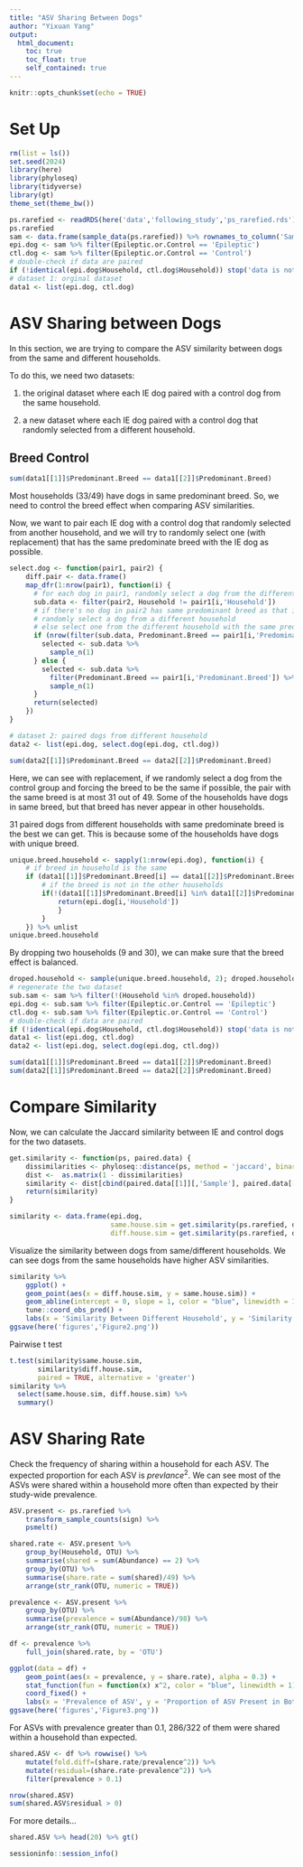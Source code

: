 ```yaml
---
title: "ASV Sharing Between Dogs"
author: "Yixuan Yang"
output:
  html_document:
    toc: true
    toc_float: true
    self_contained: true
---
```


```r
knitr::opts_chunk$set(echo = TRUE)
```

# Set Up

```r
rm(list = ls())
set.seed(2024)
library(here)
library(phyloseq)
library(tidyverse)
library(gt)
theme_set(theme_bw())

ps.rarefied <- readRDS(here('data','following_study','ps_rarefied.rds'))
ps.rarefied
sam <- data.frame(sample_data(ps.rarefied)) %>% rownames_to_column('Sample')
epi.dog <- sam %>% filter(Epileptic.or.Control == 'Epileptic')
ctl.dog <- sam %>% filter(Epileptic.or.Control == 'Control')
# double-check if data are paired
if (!identical(epi.dog$Household, ctl.dog$Household)) stop('data is not paired')
# dataset 1: orginal dataset
data1 <- list(epi.dog, ctl.dog)
```

# ASV Sharing between Dogs

In this section, we are trying to compare the ASV similarity between dogs from the same and different households. 

To do this, we need two datasets: 

1. the original dataset where each IE dog paired with a control dog from the same household.

2. a new dataset where each IE dog paired with a control dog that randomly selected from a different household.

## Breed Control

```r
sum(data1[[1]]$Predominant.Breed == data1[[2]]$Predominant.Breed)
```

Most households (33/49) have dogs in same predominant breed. So, we need to control the breed effect when comparing ASV similarities.

Now, we want to pair each IE dog with a control dog that randomly selected from another household, and we will try to randomly select one (with replacement) that has the same predominate breed with the IE dog as possible.

```r
select.dog <- function(pair1, pair2) {
    diff.pair <- data.frame()
    map_dfr(1:nrow(pair1), function(i) {
      # for each dog in pair1, randomly select a dog from the different household
      sub.data <- filter(pair2, Household != pair1[i,'Household'])
      # if there's no dog in pair2 has same predominant breed as that is pair1, 
      # randomly select a dog from a different household
      # else select one from the different household with the same predominate breed
      if (nrow(filter(sub.data, Predominant.Breed == pair1[i,'Predominant.Breed'])) == 0){
        selected <- sub.data %>%
          sample_n(1)
      } else {
        selected <- sub.data %>% 
          filter(Predominant.Breed == pair1[i,'Predominant.Breed']) %>% 
          sample_n(1)
      }
      return(selected)
    })
}

# dataset 2: paired dogs from different household
data2 <- list(epi.dog, select.dog(epi.dog, ctl.dog))

sum(data2[[1]]$Predominant.Breed == data2[[2]]$Predominant.Breed)
```

Here, we can see with replacement, if we randomly select a dog from the control group and forcing the breed to be the same if possible, the pair with the same breed is at most 31 out of 49. Some of the households have dogs in same breed, but that breed has never appear in other households.

31 paired dogs from different households with same predominate breed is the best we can get. This is because some of the households have dogs with unique breed.

```r
unique.breed.household <- sapply(1:nrow(epi.dog), function(i) {
    # if breed in household is the same
    if (data1[[1]]$Predominant.Breed[i] == data1[[2]]$Predominant.Breed[i]) {
        # if the breed is not in the other households
        if(!(data1[[1]]$Predominant.Breed[i] %in% data1[[2]]$Predominant.Breed[-i])) {
            return(epi.dog[i,'Household'])
            }
        }
    }) %>% unlist 
unique.breed.household
```

By dropping two households (9 and 30), we can make sure that the breed effect is balanced.

```r
droped.household <- sample(unique.breed.household, 2); droped.household
# regenerate the two dataset
sub.sam <- sam %>% filter(!(Household %in% droped.household))
epi.dog <- sub.sam %>% filter(Epileptic.or.Control == 'Epileptic')
ctl.dog <- sub.sam %>% filter(Epileptic.or.Control == 'Control')
# double-check if data are paired
if (!identical(epi.dog$Household, ctl.dog$Household)) stop('data is not paired')
data1 <- list(epi.dog, ctl.dog)
data2 <- list(epi.dog, select.dog(epi.dog, ctl.dog))

sum(data1[[1]]$Predominant.Breed == data1[[2]]$Predominant.Breed)
sum(data2[[1]]$Predominant.Breed == data2[[2]]$Predominant.Breed)
```

# Compare Similarity

Now, we can calculate the Jaccard similarity between IE and control dogs for the two datasets.

```r
get.similarity <- function(ps, paired.data) {
    dissimilarities <- phyloseq::distance(ps, method = 'jaccard', binary = TRUE)
    dist <-  as.matrix(1 - dissimilarities)
    similarity <- dist[cbind(paired.data[[1]][,'Sample'], paired.data[[2]][,'Sample'])]
    return(similarity)
}

similarity <- data.frame(epi.dog,
                         same.house.sim = get.similarity(ps.rarefied, data1),
                         diff.house.sim = get.similarity(ps.rarefied, data2))
```

Visualize the similarity between dogs from same/different households. We can see dogs from the same households have higher ASV similarities.

```r
similarity %>% 
    ggplot() +
    geom_point(aes(x = diff.house.sim, y = same.house.sim)) +
    geom_abline(intercept = 0, slope = 1, color = "blue", linewidth = 1) +
    tune::coord_obs_pred() +
    labs(x = 'Similarity Between Different Household', y = 'Similarity Between Same Household')
ggsave(here('figures','Figure2.png'))
```


Pairwise t test

```r
t.test(similarity$same.house.sim,
       similarity$diff.house.sim, 
       paired = TRUE, alternative = 'greater')
similarity %>% 
  select(same.house.sim, diff.house.sim) %>% 
  summary()
```

# ASV Sharing Rate

Check the frequency of sharing within a household for each ASV. The expected proportion for each ASV is $prevlance^2$. We can see most of the ASVs were shared within a household more often than expected by their study-wide prevalence.

```r
ASV.present <- ps.rarefied %>%
    transform_sample_counts(sign) %>% 
    psmelt() 

shared.rate <- ASV.present %>% 
    group_by(Household, OTU) %>% 
    summarise(shared = sum(Abundance) == 2) %>% 
    group_by(OTU) %>% 
    summarise(share.rate = sum(shared)/49) %>% 
    arrange(str_rank(OTU, numeric = TRUE))

prevalence <- ASV.present %>% 
    group_by(OTU) %>% 
    summarise(prevalence = sum(Abundance)/98) %>% 
    arrange(str_rank(OTU, numeric = TRUE))

df <- prevalence %>% 
    full_join(shared.rate, by = 'OTU')

ggplot(data = df) + 
    geom_point(aes(x = prevalence, y = share.rate), alpha = 0.3) +
    stat_function(fun = function(x) x^2, color = "blue", linewidth = 1)  +
    coord_fixed() +
    labs(x = 'Prevalence of ASV', y = 'Proportion of ASV Present in Both Dogs')
ggsave(here('figures','Figure3.png'))
```

For ASVs with prevalence greater than 0.1, 286/322 of them were shared within a household than expected.

```r
shared.ASV <- df %>% rowwise() %>% 
    mutate(fold.diff=(share.rate/prevalence^2)) %>% 
    mutate(residual=(share.rate-prevalence^2)) %>% 
    filter(prevalence > 0.1)

nrow(shared.ASV)
sum(shared.ASV$residual > 0)
```

For more details...

```r
shared.ASV %>% head(20) %>% gt()
```


```r
sessioninfo::session_info()
```